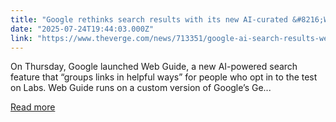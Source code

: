 ```yaml
---
title: "Google rethinks search results with its new AI-curated &#8216;Web Guide&#8217;"
date: "2025-07-24T19:44:03.000Z"
link: "https://www.theverge.com/news/713351/google-ai-search-results-web-guide-labs-beta-test"
---
```


On Thursday, Google launched Web Guide, a new AI-powered search feature that “groups links in helpful ways” for people who opt in to the test on Labs. Web Guide runs on a custom version of Google’s Ge...

[Read more](https://www.theverge.com/news/713351/google-ai-search-results-web-guide-labs-beta-test)
